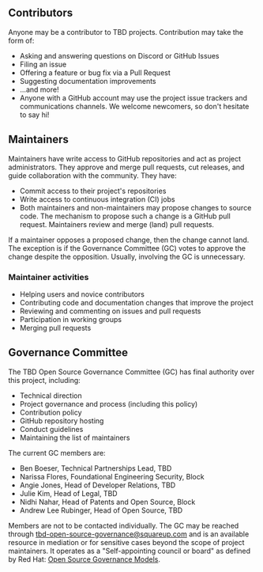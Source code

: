 <h2>Contributors</h2>
<p className="text-primary-yellow text-[18px] mb-6">
  Anyone may be a contributor to TBD projects. Contribution may take the form of:
  <p>
    <ul>
      <li>Asking and answering questions on Discord or GitHub Issues</li>
      <li>Filing an issue</li>
      <li>Offering a feature or bug fix via a Pull Request</li>
      <li>Suggesting documentation improvements</li>
      <li>...and more!</li>
      <li>Anyone with a GitHub account may use the project issue trackers and communications channels. We welcome newcomers, so don't hesitate to say hi!</li>
    </ul>
  </p>
</p>

<h2>Maintainers</h2>
<p className="text-primary-yellow text-[18px] mb-6">
  Maintainers have write access to GitHub repositories and act as project administrators. They approve and merge pull requests, cut releases, and guide collaboration with the community. They have:
  <ul>
    <li>Commit access to their project's repositories</li>
    <li>Write access to continuous integration (CI) jobs</li>
    <li>Both maintainers and non-maintainers may propose changes to source code. The mechanism to propose such a change is a GitHub pull request. Maintainers review and merge (land) pull requests.</li>
  </ul>
  If a maintainer opposes a proposed change, then the change cannot land. The exception is if the Governance Committee (GC) votes to approve the change despite the opposition. Usually, involving the GC is unnecessary.

  <h3 className="mt-6">Maintainer activities</h3>
  <p>
    <ul>
      <li>Helping users and novice contributors</li>
      <li>Contributing code and documentation changes that improve the project</li>
      <li>Reviewing and commenting on issues and pull requests</li>
      <li>Participation in working groups</li>
      <li>Merging pull requests</li>
    </ul>
  </p>
</p>

<h2>Governance Committee</h2>
<p className="text-primary-yellow text-[18px] mb-6">
  The TBD Open Source Governance Committee (GC) has final authority over this project, including:

  <p>
    <ul>
      <li>Technical direction</li>
      <li>Project governance and process (including this policy)</li>
      <li>Contribution policy</li>
      <li>GitHub repository hosting</li>
      <li>Conduct guidelines</li>
      <li>Maintaining the list of maintainers</li>
    </ul>
  </p>

  The current GC members are:

  <p>
    <ul>
      <li>Ben Boeser, Technical Partnerships Lead, TBD</li>
      <li>Narissa Flores, Foundational Engineering Security, Block</li>
      <li>Angie Jones, Head of Developer Relations, TBD</li>
      <li>Julie Kim, Head of Legal, TBD</li>
      <li>Nidhi Nahar, Head of Patents and Open Source, Block</li>
      <li>Andrew Lee Rubinger, Head of Open Source, TBD</li>
    </ul>
  </p>

  <p>
  Members are not to be contacted individually. The GC may be reached
  through <a href="mailto:tbd-open-source-governance@squareup.com">tbd-open-source-governance@squareup.com</a> and
  is an available resource in mediation or
  for sensitive cases beyond the scope of project maintainers. It operates as a
  "Self-appointing council or board" as defined by
  Red Hat: <a href="https://www.redhat.com/en/blog/understanding-open-source-governance-models"
    target="ossmodels">Open Source Governance Models</a>.
  </p>
</p>
